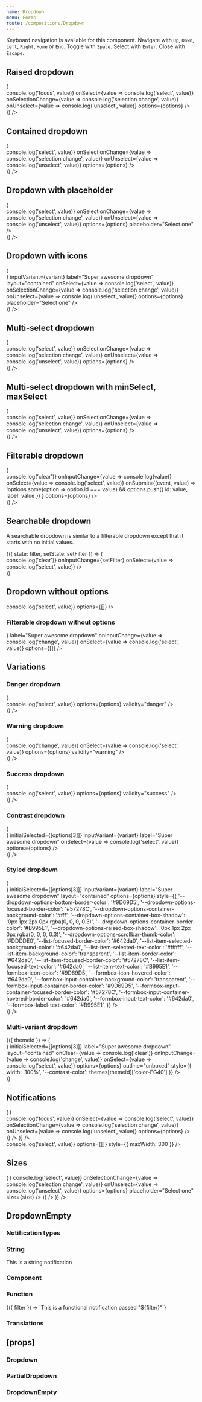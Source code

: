 ```yaml
---
name: Dropdown
menu: Forms
route: /compositions/Dropdown
---
```



<PageTitle src="compositions/Dropdown" title="Dropdown" />

Keyboard navigation is available for this component. Navigate with `Up`, `Down`, `Left`, `Right`, `Home` or `End`. Toggle with `Space`. Select with `Enter`. Close with `Escape`.

## Raised dropdown

<Playground>
  <ThemeWrapper>
    <Flex full wrap direction="row" justifyContent="space-between" style={{ marginTop: 20 }}>
      <Looper
        list={variants}
        render={variant => (
          <div style={{ height: 300, width: '30%', maxWidth: 300, minWidth: 200, marginLeft: 20, marginRight: 20 }}>
            <Dropdown
              transitional
              inputVariant={variant}
              label="Super awesome dropdown"
              layout="raised"
              onItemFocus={(event, value) => console.log('focus', value)}
              onSelect={value => console.log('select', value)}
              onSelectionChange={value => console.log('selection change', value)}
              onUnselect={value => console.log('unselect', value)}
              options={options}
            />
          </div>
        )}
      />
    </Flex>
  </ThemeWrapper>
</Playground>

## Contained dropdown

<Playground>
  <ThemeWrapper>
    <Flex full wrap direction="row" justifyContent="space-between" style={{ margintop: 20 }}>
      <Looper
        list={variants}
        render={variant => (
          <div style={{ height: 300, width: '30%', maxWidth: 300, minWidth: 200, marginLeft: 20, marginRight: 20 }}>
            <Dropdown
              transitional
              initialSelected={[options[3]]}
              inputVariant={variant}
              label="Super awesome dropdown"
              layout="contained"
              onSelect={value => console.log('select', value)}
              onSelectionChange={value => console.log('selection change', value)}
              onUnselect={value => console.log('unselect', value)}
              options={options}
            />
          </div>
        )}
      />
    </Flex>
  </ThemeWrapper>
</Playground>

## Dropdown with placeholder

<Playground>
  <ThemeWrapper>
    <Flex full wrap direction="row" justifyContent="space-between" style={{ margintop: 20 }}>
      <Looper
        list={variants}
        render={variant => (
          <div style={{ height: 300, width: '30%', maxWidth: 300, minWidth: 200, marginLeft: 20, marginRight: 20 }}>
            <Dropdown
              transitional
              inputVariant={variant}
              label="Super awesome dropdown"
              layout="contained"
              onSelect={value => console.log('select', value)}
              onSelectionChange={value => console.log('selection change', value)}
              onUnselect={value => console.log('unselect', value)}
              options={options}
              placeholder="Select one"
            />
          </div>
        )}
      />
    </Flex>
  </ThemeWrapper>
</Playground>

## Dropdown with icons

<Playground>
  <ThemeWrapper>
    <Flex full wrap direction="row" justifyContent="space-between" style={{ margintop: 20 }}>
      <Looper
        list={variants}
        render={variant => (
          <div style={{ height: 300, width: '30%', maxWidth: 300, minWidth: 200, marginLeft: 20, marginRight: 20 }}>
            <Dropdown
              transitional
              iconBefore={<TagIcon />}
              inputVariant={variant}
              label="Super awesome dropdown"
              layout="contained"
              onSelect={value => console.log('select', value)}
              onSelectionChange={value => console.log('selection change', value)}
              onUnselect={value => console.log('unselect', value)}
              options={options}
              placeholder="Select one"
            />
          </div>
        )}
      />
    </Flex>
  </ThemeWrapper>
</Playground>

## Multi-select dropdown

<Playground>
  <ThemeWrapper>
    <Flex full wrap direction="row" justifyContent="space-between" style={{ margintop: 20 }}>
      <Looper
        list={variants}
        render={variant => (
          <div style={{ height: 300, width: '30%', maxWidth: 300, minWidth: 200, marginLeft: 20, marginRight: 20 }}>
            <Dropdown
              transitional
              initialSelected={[options[3]]}
              inputVariant={variant}
              label="Super awesome dropdown"
              layout="contained"
              maxSelect={-1}
              onSelect={value => console.log('select', value)}
              onSelectionChange={value => console.log('selection change', value)}
              onUnselect={value => console.log('unselect', value)}
              options={options}
            />
          </div>
        )}
      />
    </Flex>
  </ThemeWrapper>
</Playground>

## Multi-select dropdown with minSelect, maxSelect

<Playground>
  <ThemeWrapper>
    <Flex full wrap direction="row" justifyContent="space-between" style={{ margintop: 20 }}>
      <Looper
        list={variants}
        render={variant => (
          <div style={{ height: 300, width: '30%', maxWidth: 300, minWidth: 200, marginLeft: 20, marginRight: 20 }}>
            <Dropdown
              transitional
              initialSelected={[options[3], options[4], options[5]]}
              inputVariant={variant}
              label="Super awesome dropdown"
              layout="contained"
              maxSelect={3}
              minSelect={1}
              onSelect={value => console.log('select', value)}
              onSelectionChange={value => console.log('selection change', value)}
              onUnselect={value => console.log('unselect', value)}
              options={options}
            />
          </div>
        )}
      />
    </Flex>
  </ThemeWrapper>
</Playground>

## Filterable dropdown

<Playground>
  <ThemeWrapper>
    <Flex full wrap direction="row" justifyContent="space-between" style={{ margintop: 20 }}>
      <Looper
        list={variants}
        render={variant => (
          <div style={{ height: 300, width: '30%', maxWidth: 300, minWidth: 200, marginLeft: 20, marginRight: 20 }}>
            <Dropdown
              transitional
              getFilteredOptions={handleFilter}
              initialSelected={[options[3]]}
              inputVariant={variant}
              label="Super awesome dropdown"
              onClear={value => console.log('clear')}
              onInputChange={value => console.log(value)}
              onSelect={value => console.log('select', value)}
              onSubmit={(event, value) =>
                !options.some(option => option.id === value) && options.push({ id: value, label: value })
              }
              options={options}
            />
          </div>
        )}
      />
    </Flex>
  </ThemeWrapper>
</Playground>

## Searchable dropdown

A searchable dropdown is similar to a filterable dropdown except that it starts with no initial values.

<Playground>
  <ThemeWrapper>
    <StateWrapper initialState="">
      {({ state: filter, setState: setFilter }) => (
        <div style={{ height: 300, maxWidth: 300 }}>
          <Dropdown
            searchable
            transitional
            emptyNotification={filter ? `No options were found for "${filter}".` : ''}
            getFilteredOptions={handleFilter}
            label="Super awesome dropdown"
            onClear={value => console.log('clear')}
            onInputChange={setFilter}
            onSelect={value => console.log('select', value)}
          />
        </div>
      )}
    </StateWrapper>
  </ThemeWrapper>
</Playground>

## Dropdown without options

<Playground>
  <ThemeWrapper>
    <div style={{ marginBottom: 20, maxWidth: 300 }}>
      <Dropdown
        transitional
        label="Super awesome dropdown"
        onSelect={value => console.log('select', value)}
        options={[]}
      />
    </div>
  </ThemeWrapper>
</Playground>

### Filterable dropdown without options

<Playground>
  <ThemeWrapper>
    <div style={{ marginBottom: 20, maxWidth: 300 }}>
      <Dropdown
        transitional
        getFilteredOptions={handleEmptyFilter}
        iconBefore={<SearchIcon size={14} />}
        label="Super awesome dropdown"
        onInputChange={value => console.log('change', value)}
        onSelect={value => console.log('select', value)}
        options={[]}
      />
    </div>
  </ThemeWrapper>
</Playground>

## Variations

### Danger dropdown

<Playground>
  <ThemeWrapper>
    <Flex full wrap direction="row" justifyContent="space-between" style={{ margintop: 20 }}>
      <Looper
        list={variants}
        render={variant => (
          <div style={{ height: 300, width: '30%', maxWidth: 300, minWidth: 200, marginLeft: 20, marginRight: 20 }}>
            <Dropdown
              id="demo-danger-dropdown"
              initialSelected={[options[3]]}
              inputVariant={variant}
              label="Super awesome dropdown"
              onSelect={value => console.log('select', value)}
              options={options}
              validity="danger"
            />
          </div>
        )}
      />
    </Flex>
  </ThemeWrapper>
</Playground>

### Warning dropdown

<Playground>
  <ThemeWrapper>
    <Flex full wrap direction="row" justifyContent="space-between" style={{ margintop: 20 }}>
      <Looper
        list={variants}
        render={variant => (
          <div style={{ height: 300, width: '30%', maxWidth: 300, minWidth: 200, marginLeft: 20, marginRight: 20 }}>
            <Dropdown
              transitional
              initialSelected={[options[3]]}
              inputVariant={variant}
              label="Super awesome dropdown"
              onInputChange={value => console.log('change', value)}
              onSelect={value => console.log('select', value)}
              options={options}
              validity="warning"
            />
          </div>
        )}
      />
    </Flex>
  </ThemeWrapper>
</Playground>

### Success dropdown

<Playground>
  <ThemeWrapper>
    <Flex full wrap direction="row" justifyContent="space-between" style={{ margintop: 20 }}>
      <Looper
        list={variants}
        render={variant => (
          <div style={{ height: 300, width: '30%', maxWidth: 300, minWidth: 200, marginLeft: 20, marginRight: 20 }}>
            <Dropdown
              transitional
              initialSelected={[options[3]]}
              inputVariant={variant}
              label="Super awesome dropdown"
              onSelect={value => console.log('select', value)}
              options={options}
              validity="success"
            />
          </div>
        )}
      />
    </Flex>
  </ThemeWrapper>
</Playground>

### Contrast dropdown

<Playground>
  <ThemeWrapper contrast>
    <Flex full wrap direction="row" justifyContent="space-between" style={{ margintop: 20 }}>
      <Looper
        list={variants}
        render={variant => (
          <div style={{ height: 300, width: '30%', maxWidth: 300, minWidth: 200, marginLeft: 20, marginRight: 20 }}>
            <Dropdown
              contrast
              transitional
              iconBefore={<TagIcon />}
              initialSelected={[options[3]]}
              inputVariant={variant}
              label="Super awesome dropdown"
              onSelect={value => console.log('select', value)}
              options={options}
            />
          </div>
        )}
      />
    </Flex>
  </ThemeWrapper>
</Playground>

### Styled dropdown

<Playground>
  <Flex full wrap direction="row" justifyContent="space-between" style={{ marginTop: 20 }}>
    <Looper
      list={variants}
      render={variant => (
        <div style={{ height: 300, width: '30%', maxWidth: 300, minWidth: 200, marginLeft: 20, marginRight: 20 }}>
          <Dropdown
            unthemed
            iconBefore={<TagIcon />}
            initialSelected={[options[3]]}
            inputVariant={variant}
            label="Super awesome dropdown"
            layout="contained"
            options={options}
            style={{
              '--dropdown-options-bottom-border-color': '#9D69D5',
              '--dropdown-options-focused-border-color': '#57278C',
              '--dropdown-options-container-background-color': '#fff',
              '--dropdown-options-container-box-shadow': '0px 1px 2px 0px rgba(0, 0, 0, 0.3)',
              '--dropdown-options-container-border-color': '#B995E1',
              '--dropdown-options-raised-box-shadow': '0px 1px 2px 0px rgba(0, 0, 0, 0.3)',
              '--dropdown-options-scrollbar-thumb-color': '#DDDDE0',
              '--list-focused-border-color': '#642da0',
              '--list-item-selected-background-color': '#642da0',
              '--list-item-selected-text-color': '#ffffff',
              '--list-item-background-color': 'transparent',
              '--list-item-border-color': '#642da0',
              '--list-item-focused-border-color': '#57278C',
              '--list-item-focused-text-color': '#642da0',
              '--list-item-text-color': '#B995E1',
              '--formbox-icon-color': '#9D69D5',
              '--formbox-icon-hovered-color': '#642da0',
              '--formbox-input-container-background-color': 'transparent',
              '--formbox-input-container-border-color': '#9D69D5',
              '--formbox-input-container-focused-border-color': '#57278C',
              '--formbox-input-container-hovered-border-color': '#642da0',
              '--formbox-input-text-color': '#642da0',
              '--formbox-label-text-color': '#B995E1',
            }}
          />
        </div>
      )}
    />
  </Flex>
</Playground>

### Multi-variant dropdown

<Playground>
  <ThemeWrapper withThemeId>
    {({ themeId }) => (
      <div style={{ height: 300, maxWidth: 300, marginLeft: 20, marginRight: 20 }}>
        <MultiVariantDropdown
          getFilteredOptions={handleFilter}
          iconBefore={<SearchIcon size={14} />}
          initialSelected={[options[3]]}
          label="Super awesome dropdown"
          layout="contained"
          onClear={value => console.log('clear')}
          onInputChange={value => console.log('change', value)}
          onSelect={value => console.log('select', value)}
          options={options}
          outline="unboxed"
          style={{ width: '100%', '--contrast-color': themes[themeId]['color-FG40'] }}
        />
      </div>
    )}
  </ThemeWrapper>
</Playground>

## Notifications

<Playground>
  <ThemeWrapper>
    <Looper
      list={['danger', 'warning', 'success', 'primary', 'neutral']}
      render={level => (
        <Rhythm py={3}>
          <Flex full wrap direction="row" justifyContent="space-between">
            <Looper
              list={variants}
              render={variant => (
                <div
                  style={{ height: 300, width: '30%', maxWidth: 300, minWidth: 200, marginLeft: 20, marginRight: 20 }}
                >
                  <NotifiedDropdown
                    transitional
                    initialSelected={[options[3]]}
                    inputVariant={variant}
                    label="Super awesome dropdown"
                    layout="raised"
                    level={level}
                    notification={`This is an example ${level} notification.`}
                    onItemFocus={(event, value) => console.log('focus', value)}
                    onSelect={value => console.log('select', value)}
                    onSelectionChange={value => console.log('selection change', value)}
                    onUnselect={value => console.log('unselect', value)}
                    options={options}
                  />
                </div>
              )}
            />
          </Flex>
        </Rhythm>
      )}
    />
  </ThemeWrapper>
</Playground>

<div style={{ height: 50 }} />

<Playground>
  <ThemeWrapper style={{ height: '300px' }}>
    <NotifiedDropdown
      transitional
      label="Super awesome dropdown"
      level="primary"
      notification="This notification shifts down when the dropdown is focused."
      onSelect={value => console.log('select', value)}
      options={[]}
      style={{ maxWidth: 300 }}
    />
  </ThemeWrapper>
</Playground>

## Sizes

<Playground>
  <ThemeWrapper>
    <Looper
      list={sizes}
      render={size => (
        <Rhythm grouped my={3}>
          <Looper
            list={variants}
            render={variant => (
              <Rhythm grouped py={3} style={{ maxWidth: 300 }}>
                <Dropdown
                  transitional
                  inputVariant={variant}
                  label={`Size ${size}`}
                  layout="contained"
                  onSelect={value => console.log('select', value)}
                  onSelectionChange={value => console.log('selection change', value)}
                  onUnselect={value => console.log('unselect', value)}
                  options={options}
                  placeholder="Select one"
                  size={size}
                />
              </Rhythm>
            )}
          />
        </Rhythm>
      )}
    />
  </ThemeWrapper>
</Playground>

## DropdownEmpty

### Notification types

<Playground>
  <ThemeWrapper>
    <h3>String</h3>
    <DropdownEmpty>This is a string notification</DropdownEmpty>
    <h3>Component</h3>
    <DropdownEmpty filter="Foobar">
      <ListProps />
    </DropdownEmpty>
    <h3>Function</h3>
    <DropdownEmpty filter="Barfoo">
      {({ filter }) => `This is a functional notification passed "${filter}"`}
    </DropdownEmpty>
    <h3>Translations</h3>
    <DropdownEmpty
      filter="Super filter"
      translations={{
        noOptions: 'Oops! There are no options available right now.',
        noFilteredOptions: 'Oops! There are no options available right now for "{0}".',
      }}
    />
  </ThemeWrapper>
</Playground>

## \[props\]

### Dropdown

<Props of={Dropdown} />

### PartialDropdown

<Props of={PartialDropdown} />

### DropdownEmpty

<Props of={DropdownEmpty} />

